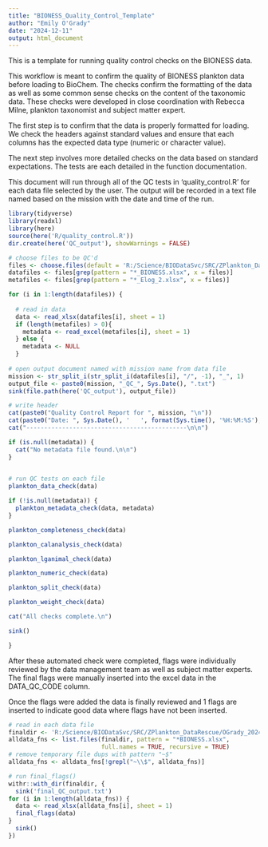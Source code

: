 ```yaml
---
title: "BIONESS_Quality_Control_Template"
author: "Emily O'Grady"
date: "2024-12-11"
output: html_document
---
```

This is a template for running quality control checks on the BIONESS data. 

This workflow is meant to confirm the quality of BIONESS plankton data before
loading to BioChem. The checks confirm the formatting of the data as well as
some common sense checks on the content of the taxonomic data. These checks were
developed in close coordination with Rebecca Milne, plankton taxonomist and 
subject matter expert.


The first step is to confirm that the data is properly formatted for loading. 
We check the headers against standard values and ensure that each columns 
has the expected data type (numeric or character value). 

The next step involves more detailed checks on the data based on standard 
expectations. The tests are each detailed in the function documentation. 

This document will run through all of the QC tests in 'quality_control.R' for 
each data file selected by the user. The output will be recorded in a text file named
based on the mission with the date and time of the run. 

```r
library(tidyverse)
library(readxl)
library(here)
source(here('R/quality_control.R'))
dir.create(here('QC_output'), showWarnings = FALSE)
```

```r

# choose files to be QC'd
files <- choose.files(default = 'R:/Science/BIODataSvc/SRC/ZPlankton_DataRescue/OGrady_2024/raw_data/', multi = TRUE)
datafiles <- files[grep(pattern = "*_BIONESS.xlsx", x = files)]
metafiles <- files[grep(pattern = "*_Elog_2.xlsx", x = files)]

```



```r
for (i in 1:length(datafiles)) {
  
  # read in data
  data <- read_xlsx(datafiles[i], sheet = 1)
  if (length(metafiles) > 0){
    metadata <- read_excel(metafiles[i], sheet = 1)
  } else {
    metadata <- NULL
  }
  
# open output document named with mission name from data file
mission <- str_split_i(str_split_i(datafiles[i], "/", -1), "_", 1)
output_file <- paste0(mission, "_QC_", Sys.Date(), ".txt")
sink(file.path(here('QC_output'), output_file))

# write header
cat(paste0("Quality Control Report for ", mission, "\n"))
cat(paste0("Date: ", Sys.Date(), '   ', format(Sys.time(), '%H:%M:%S'), "\n\n"))
cat("---------------------------------------------\n\n")

if (is.null(metadata)) {
  cat("No metadata file found.\n\n")
} 
 

# run QC tests on each file
plankton_data_check(data)

if (!is.null(metadata)) {
  plankton_metadata_check(data, metadata)
}

plankton_completeness_check(data)

plankton_calanalysis_check(data)

plankton_lganimal_check(data)

plankton_numeric_check(data)

plankton_split_check(data)

plankton_weight_check(data)

cat("All checks complete.\n")

sink()

}
```

After these automated check were completed, flags were individually reviewed by 
the data management team as well as subject matter experts. The final flags were
manually inserted into the excel data in the DATA_QC_CODE column.

Once the flags were added the data is finally reviewed and 1 flags are inserted
to indicate good data where flags have not been inserted.

```r

# read in each data file
finaldir <- 'R:/Science/BIODataSvc/SRC/ZPlankton_DataRescue/OGrady_2024/FINAL'
alldata_fns <- list.files(finaldir, pattern = "*BIONESS.xlsx",
                          full.names = TRUE, recursive = TRUE)
# remove temporary file dups with pattern "~$"
alldata_fns <- alldata_fns[!grepl("~\\$", alldata_fns)]

# run final_flags()
withr::with_dir(finaldir, {
  sink('final_QC_output.txt')
for (i in 1:length(alldata_fns)) {
  data <- read_xlsx(alldata_fns[i], sheet = 1)
  final_flags(data)
}
  sink()
})
```


